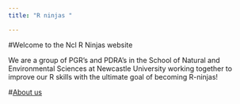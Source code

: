 ---
title: "R ninjas "

---

#Welcome to the Ncl R Ninjas website

We are a group of PGR's and PDRA's in the School of Natural and Environmental Sciences at Newcastle University working together to improve our R skills with the ultimate goal of becoming R-ninjas!

#[About us](_site/about.html)

